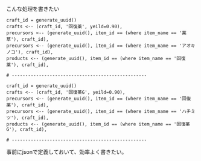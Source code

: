 

こんな処理を書きたい

```text
craft_id = generate_uuid()
crafts <-- (craft_id, '回復薬', yeild=0.90),
precursors <-- (generate_uuid(), item_id == (where item_name == '薬草'), craft_id),
precursors <-- (generate_uuid(), item_id == (where item_name == 'アオキノコ'), craft_id),
products <-- (generate_uuid(), item_id == (where item_name == '回復薬'), craft_id),

# --------------------------------------------------

craft_id = generate_uuid()
crafts <-- (craft_id, '回復薬G', yeild=0.90),
precursors <-- (generate_uuid(), item_id == (where item_name == '回復薬'), craft_id),
precursors <-- (generate_uuid(), item_id == (where item_name == 'ハチミツ'), craft_id),
products <-- (generate_uuid(), item_id == (where item_name == '回復薬G'), craft_id),

# --------------------------------------------------

```

事前にjsonで定義しておいて、効率よく書きたい。